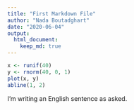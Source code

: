```yaml
---
title: "First Markdown File"
author: "Nada Boutadghart"
date: "2020-06-04"
output: 
  html_document:
    keep_md: true
---
```

```r
x <- runif(40)
y <- rnorm(40, 0, 1)
plot(x, y)
abline(1, 2)
```

I'm writing an English sentence as asked.



